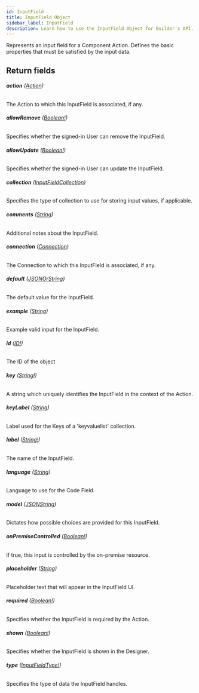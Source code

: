 ```yaml
---
id: InputField
title: InputField Object
sidebar_label: InputField
description: Learn how to use the InputField Object for Builder's API.
---
```


Represents an input field for a Component Action. Defines the basic
properties that must be satisfied by the input data.

## Return fields

###### <b>action</b> ([Action](/self-managed/composer/builder/api/schema/object/Action.mdx))

The Action to which this InputField is associated, if any.

###### <b>allowRemove</b> ([Boolean!](/self-managed/composer/builder/api/schema/scalar/Boolean.mdx))

Specifies whether the signed-in User can remove the InputField.

###### <b>allowUpdate</b> ([Boolean!](/self-managed/composer/builder/api/schema/scalar/Boolean.mdx))

Specifies whether the signed-in User can update the InputField.

###### <b>collection</b> ([InputFieldCollection](/self-managed/composer/builder/api/schema/enum/InputFieldCollection.mdx))

Specifies the type of collection to use for storing input values, if applicable.

###### <b>comments</b> ([String](/self-managed/composer/builder/api/schema/scalar/String.mdx))

Additional notes about the InputField.

###### <b>connection</b> ([Connection](/self-managed/composer/builder/api/schema/object/Connection.mdx))

The Connection to which this InputField is associated, if any.

###### <b>default</b> ([JSONOrString](/self-managed/composer/builder/api/schema/scalar/JSONOrString.mdx))

The default value for the InputField.

###### <b>example</b> ([String](/self-managed/composer/builder/api/schema/scalar/String.mdx))

Example valid input for the InputField.

###### <b>id</b> ([ID!](/self-managed/composer/builder/api/schema/scalar/ID.mdx))

The ID of the object

###### <b>key</b> ([String!](/self-managed/composer/builder/api/schema/scalar/String.mdx))

A string which uniquely identifies the InputField in the context of the Action.

###### <b>keyLabel</b> ([String](/self-managed/composer/builder/api/schema/scalar/String.mdx))

Label used for the Keys of a 'keyvaluelist' collection.

###### <b>label</b> ([String!](/self-managed/composer/builder/api/schema/scalar/String.mdx))

The name of the InputField.

###### <b>language</b> ([String](/self-managed/composer/builder/api/schema/scalar/String.mdx))

Language to use for the Code Field.

###### <b>model</b> ([JSONString](/self-managed/composer/builder/api/schema/scalar/JSONString.mdx))

Dictates how possible choices are provided for this InputField.

###### <b>onPremiseControlled</b> ([Boolean!](/self-managed/composer/builder/api/schema/scalar/Boolean.mdx))

If true, this input is controlled by the on-premise resource.

###### <b>placeholder</b> ([String](/self-managed/composer/builder/api/schema/scalar/String.mdx))

Placeholder text that will appear in the InputField UI.

###### <b>required</b> ([Boolean!](/self-managed/composer/builder/api/schema/scalar/Boolean.mdx))

Specifies whether the InputField is required by the Action.

###### <b>shown</b> ([Boolean!](/self-managed/composer/builder/api/schema/scalar/Boolean.mdx))

Specifies whether the InputField is shown in the Designer.

###### <b>type</b> ([InputFieldType!](/self-managed/composer/builder/api/schema/enum/InputFieldType.mdx))

Specifies the type of data the InputField handles.
